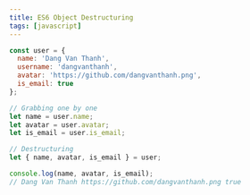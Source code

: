 ```yaml
---
title: ES6 Object Destructuring
tags: [javascript]
---
```


```javascript
const user = {
  name: 'Dang Van Thanh',
  username: 'dangvanthanh',
  avatar: 'https://github.com/dangvanthanh.png',
  is_email: true
};

// Grabbing one by one
let name = user.name;
let avatar = user.avatar;
let is_email = user.is_email;

// Destructuring
let { name, avatar, is_email } = user;

console.log(name, avatar, is_email);
// Dang Van Thanh https://github.com/dangvanthanh.png true
```

